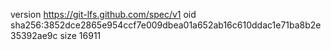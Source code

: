 version https://git-lfs.github.com/spec/v1
oid sha256:3852dce2865e954ccf7e009dbea01a652ab16c610ddac1e71ba8b2e35392ae9c
size 16911
